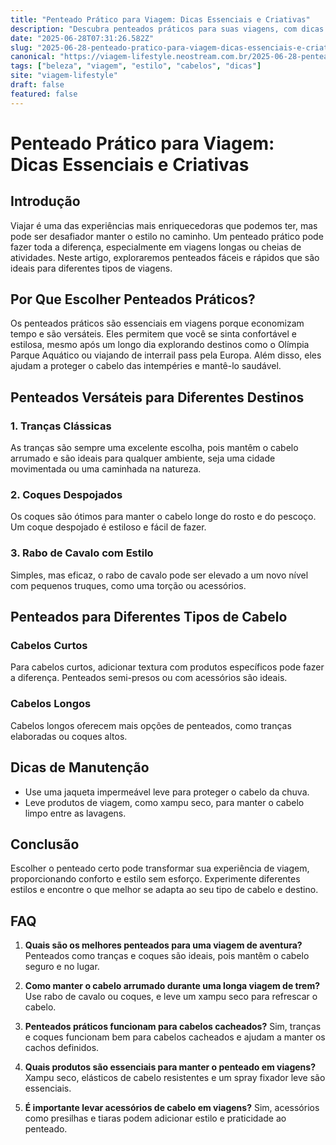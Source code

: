 ```yaml
---
title: "Penteado Prático para Viagem: Dicas Essenciais e Criativas"
description: "Descubra penteados práticos para suas viagens, com dicas simples e eficazes para manter o estilo em qualquer destino."
date: "2025-06-28T07:31:26.582Z"
slug: "2025-06-28-penteado-pratico-para-viagem-dicas-essenciais-e-criativas"
canonical: "https://viagem-lifestyle.neostream.com.br/2025-06-28-penteado-pratico-para-viagem-dicas-essenciais-e-criativas"
tags: ["beleza", "viagem", "estilo", "cabelos", "dicas"]
site: "viagem-lifestyle"
draft: false
featured: false
---
```


# Penteado Prático para Viagem: Dicas Essenciais e Criativas

## Introdução
Viajar é uma das experiências mais enriquecedoras que podemos ter, mas pode ser desafiador manter o estilo no caminho. Um penteado prático pode fazer toda a diferença, especialmente em viagens longas ou cheias de atividades. Neste artigo, exploraremos penteados fáceis e rápidos que são ideais para diferentes tipos de viagens.

## Por Que Escolher Penteados Práticos?
Os penteados práticos são essenciais em viagens porque economizam tempo e são versáteis. Eles permitem que você se sinta confortável e estilosa, mesmo após um longo dia explorando destinos como o Olímpia Parque Aquático ou viajando de interrail pass pela Europa. Além disso, eles ajudam a proteger o cabelo das intempéries e mantê-lo saudável.

## Penteados Versáteis para Diferentes Destinos
### 1. Tranças Clássicas
As tranças são sempre uma excelente escolha, pois mantêm o cabelo arrumado e são ideais para qualquer ambiente, seja uma cidade movimentada ou uma caminhada na natureza.

### 2. Coques Despojados
Os coques são ótimos para manter o cabelo longe do rosto e do pescoço. Um coque despojado é estiloso e fácil de fazer.

### 3. Rabo de Cavalo com Estilo
Simples, mas eficaz, o rabo de cavalo pode ser elevado a um novo nível com pequenos truques, como uma torção ou acessórios.

## Penteados para Diferentes Tipos de Cabelo
### Cabelos Curtos
Para cabelos curtos, adicionar textura com produtos específicos pode fazer a diferença. Penteados semi-presos ou com acessórios são ideais.

### Cabelos Longos
Cabelos longos oferecem mais opções de penteados, como tranças elaboradas ou coques altos.

## Dicas de Manutenção
- Use uma jaqueta impermeável leve para proteger o cabelo da chuva.
- Leve produtos de viagem, como xampu seco, para manter o cabelo limpo entre as lavagens.

## Conclusão
Escolher o penteado certo pode transformar sua experiência de viagem, proporcionando conforto e estilo sem esforço. Experimente diferentes estilos e encontre o que melhor se adapta ao seu tipo de cabelo e destino.

## FAQ

1. **Quais são os melhores penteados para uma viagem de aventura?**
   Penteados como tranças e coques são ideais, pois mantêm o cabelo seguro e no lugar.

2. **Como manter o cabelo arrumado durante uma longa viagem de trem?**
   Use rabo de cavalo ou coques, e leve um xampu seco para refrescar o cabelo.

3. **Penteados práticos funcionam para cabelos cacheados?**
   Sim, tranças e coques funcionam bem para cabelos cacheados e ajudam a manter os cachos definidos.

4. **Quais produtos são essenciais para manter o penteado em viagens?**
   Xampu seco, elásticos de cabelo resistentes e um spray fixador leve são essenciais.

5. **É importante levar acessórios de cabelo em viagens?**
   Sim, acessórios como presilhas e tiaras podem adicionar estilo e praticidade ao penteado.